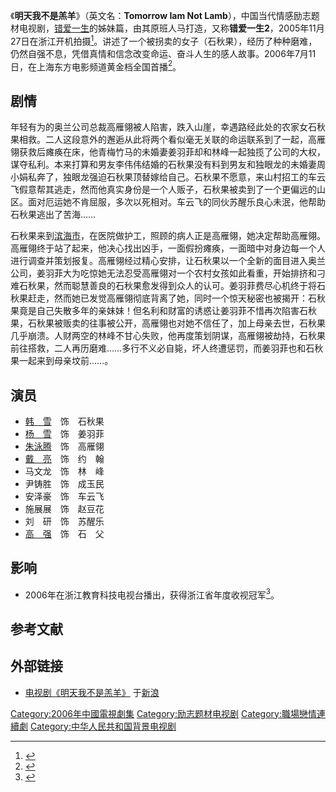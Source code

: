 {{电视节目信息框
| 名稱 = 明天我不是羔羊 
| 原名 = 错爱一生2
| 圖片 = 电视剧明天我不是羔羊 2006.jpg
| 圖說 = 电视剧海报
| 分類 = 都市、情感、励志
| 原創者 = 
| 編劇 = 王丽萍
| 導演 = 梁山
| 演出 = [[韩雪|韩雪]]、[[杨雪|杨雪]]、[[朱泳腾|朱泳腾]]
| 配音 = 
| 旁白 = 
| 主題曲 = 
| 片尾曲 = 《下一个转角》 （韩雪）
| 作曲 = 
| 國家 = {{PRC}}
| 語言 = [[普通话|普通话]]
| 季數 = 
| 集數 = 26 (DVD版本)
| 每集列表 = 
| 製片人 = 卫志明
| 執行製片 = 
| 拍攝地 = [[上海市|上海市]]、[[浙江省|浙江省]][[永嘉县|永嘉县]]楠溪江
| 攝像 = 
| 每集長 = 
| 頻道 = 
| 電視網 = 上海东方电影频道
| 視頻制式 = 
| 音頻制式 = 
| 開始 = 2006年7月11日
| 結束 =
| 先於 = 
| 後於 = 
| 相關劇集 = [[错爱一生|错爱一生]] 2005年
| 官方網站 = 
}}
《'''明天我不是羔羊'''》（英文名：'''Tomorrow Iam Not Lamb'''），中国当代情感励志题材电视剧，[[错爱一生|错爱一生]]的姊妹篇，由其原班人马打造，又称'''错爱一生2'''，2005年11月27日在浙江开机拍摄<ref>{{Cite web |url=http://ent.sina.com.cn/v/m/2005-11-29/1203911460.html |title=《错爱一生》姊妹篇《明天我不是羔羊》开机 |access-date=2010-04-28 |archive-url=https://web.archive.org/web/20060614084100/http://ent.sina.com.cn/v/m/2005-11-29/1203911460.html |archive-date=2006-06-14 |dead-url=yes }}</ref>。讲述了一个被拐卖的女子（石秋果），经历了种种磨难，仍然自强不息，凭借真情和信念改变命运、奋斗人生的感人故事。2006年7月11日，在上海东方电影频道黄金档全国首播<ref>{{Cite web |url=http://ent.sina.com.cn/v/m/2006-07-09/14181151558.html |title=韩雪《明天我不是羔羊》 东方电影频道首播 |accessdate=2010-04-28 |archive-date=2008-10-13 |archive-url=https://web.archive.org/web/20081013210249/http://ent.sina.com.cn/v/m/2006-07-09/14181151558.html |dead-url=no }}</ref>。

== 剧情 ==
年轻有为的奥兰公司总裁高雁翎被人陷害，跌入山崖，幸遇路经此处的农家女石秋果相救。二人这段意外的邂逅从此将两个看似毫无关联的命运联系到了一起，高雁翎获救后瘫痪在床，他青梅竹马的未婚妻姜羽菲却和林峰一起独揽了公司的大权，谋夺私利。本来打算和男友李伟伟结婚的石秋果没有料到男友和独眼龙的未婚妻周小娟私奔了，独眼龙强迫石秋果顶替嫁给自己。石秋果不愿意，来山村招工的车云飞假意帮其逃走，然而他真实身份是一个人贩子，石秋果被卖到了一个更偏远的山区。面对厄运她不肯屈服，多次以死相对。车云飞的同伙苏醒乐良心未泯，他帮助石秋果逃出了苦海……

石秋果来到[[滨海市|滨海市]]，在医院做护工，照顾的病人正是高雁翎，她决定帮助高雁翎。高雁翎终于站了起来，他决心找出凶手，一面假扮瘫痪，一面暗中对身边每一个人进行调查并策划报复。高雁翎经过精心安排，让石秋果以一个全新的面目进入奥兰公司，姜羽菲大为吃惊她无法忍受高雁翎对一个农村女孩如此看重，开始排挤和刁难石秋果，然而聪慧善良的石秋果愈发得到众人的认可。姜羽菲费尽心机终于将石秋果赶走，然而她已发觉高雁翎彻底背离了她，同时一个惊天秘密也被揭开：石秋果竟是自己失散多年的亲妹妹！但名利和财富的诱惑让姜羽菲不惜再次陷害石秋果，石秋果被贩卖的往事被公开，高雁翎也对她不信任了，加上母亲去世，石秋果几乎崩溃。人财两空的林峰不甘心失败，他再度策划阴谋，高雁翎被劫持，石秋果前往搭救，二人再历磨难……多行不义必自毙，坏人终遭惩罚，而姜羽菲也和石秋果一起来到母亲坟前……。

== 演员 ==
* [[韩雪|韩　雪]]　饰　石秋果
* [[杨雪|杨　雪]]　饰　姜羽菲
* [[朱泳腾|朱泳腾]]　饰　高雁翎
* [[戴亮|戴　亮]]　饰　约　翰
* 马文龙　饰　林　峰
* 尹铸胜　饰　成玉民
* 安泽豪　饰　车云飞
* 施展展　饰　赵豆花
* 刘　研　饰　苏醒乐
* [[高强_(演员)|高　强]]　饰　石　父

== 影响 ==
* 2006年在浙江教育科技电视台播出，获得浙江省年度收视冠军<ref>{{Cite web |url=http://ent.sina.com.cn/v/m/2007-06-08/10031587394.shtml |title=《明天我不是羔羊》独领风骚 韩雪成都人气高涨 |accessdate=2010-06-23 |archive-date=2011-10-17 |archive-url=https://web.archive.org/web/20111017125811/http://ent.sina.com.cn/v/m/2007-06-08/10031587394.shtml |dead-url=no }}</ref>。

== 参考文献 ==
{{reflist}}

== 外部链接 ==
* [http://data.ent.sina.com.cn/tv/3719.html 电视剧《明天我不是羔羊》] {{Wayback|url=http://data.ent.sina.com.cn/tv/3719.html |date=20120816175707 }}于[[新浪|新浪]]

{{韩雪}}
{{DEFAULTSORT:M明}}
[[Category:2006年中國電視劇集|Category:2006年中國電視劇集]]
[[Category:励志题材电视剧|Category:励志题材电视剧]]
[[Category:職場戀情連續劇|Category:職場戀情連續劇]]
[[Category:中华人民共和国背景电视剧|Category:中华人民共和国背景电视剧]]